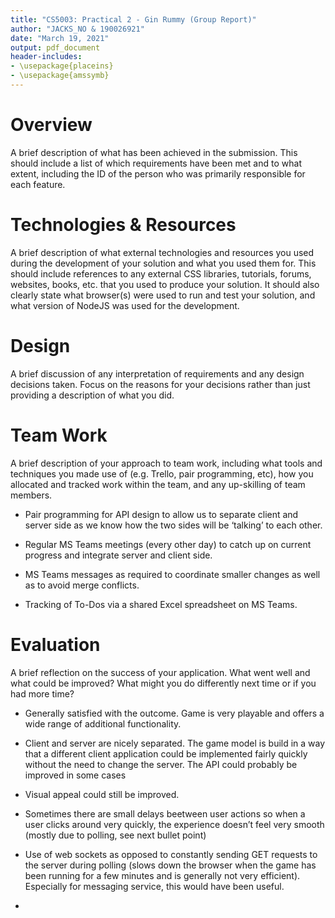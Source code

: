 ```yaml
---
title: "CS5003: Practical 2 - Gin Rummy (Group Report)"
author: "JACKS_NO & 190026921"
date: "March 19, 2021"
output: pdf_document
header-includes:
- \usepackage{placeins}
- \usepackage{amssymb}
---
```


# Overview
A brief description of what has been achieved in the submission. This should include a list of which requirements have 
been met and to what extent, including the ID of the person who was primarily responsible for each feature.

\begin{tabular}{llll}
\multicolumn{4}{l}{\textbf{Basic}}        \\
& Start/Join Game               & \checkmark  &  19002621 \\
& Current state of the game     & \checkmark  &  190026921\\
& Draw card                     & \checkmark  &  JACK (server) + 190026921 (client)\\
& Declare Gin + Submit melds    & \checkmark  &  JACK (server) + 190026921 (client)\\
& Reveal hands                  & \checkmark  &  JACK (server)\\
& Prevent cheating              & \checkmark  &  JACK + 190026921\\
\multicolumn{4}{l}{\textbf{Intermediate}} \\
& Player names                  & \checkmark  &  JACK + 190026921\\
& User statistic (wins/losses)  & \checkmark  &  190026921 \\
& High / Low Aces               & \checkmark  &  JACK\\
& Knocking                      & \checkmark  &  JACK\\
& Inactivity time out           & \checkmark  &  JACK\\
\multicolumn{4}{l}{\textbf{Advanced}}     \\
& Multi-round games             & \checkmark  &  JACK \\
& More than two players         & \checkmark  &  JACK + 190026921\\
& Game replay                   & \checkmark  &  JACK \\
& Register/login/logout         & \checkmark  &  190026921
\multicolumn{4}{l}{\textbf{Further enhancements}}     \\
& In-game messaging             & \checkmark  &  JACK
\end{tabular}



# Technologies & Resources
A brief description of what external technologies and resources you used during the development of your solution and
what you used them for. This should include references to any external CSS libraries, tutorials, forums, websites, 
books, etc. that you used to produce your solution. It should also clearly state what browser(s) were used to run 
and test your solution, and what version of NodeJS was used for the development.

# Design
A brief discussion of any interpretation of requirements and any design decisions taken. Focus on the reasons for your 
decisions rather than just providing a description of what you did.

# Team Work
A brief description of your approach to team work, including what tools and techniques you made use of (e.g. Trello, 
pair programming, etc), how you allocated and tracked work within the team, and any up-skilling of team members.

- Pair programming for API design to allow us to separate client and server side as we know how the two sides will be
'talking' to each other.
  
- Regular MS Teams meetings (every other day) to catch up on current progress and integrate server and client side.

- MS Teams messages as required to coordinate smaller changes as well as to avoid merge conflicts.

- Tracking of To-Dos via a shared Excel spreadsheet on MS Teams.

# Evaluation
A brief reflection on the success of your application. What went well and what could be improved? What might you do 
differently next time or if you had more time?

- Generally satisfied with the outcome. Game is very playable and offers a wide range of additional functionality.

- Client and server are nicely separated. The game model is build in a way that a different client application could be
  implemented fairly quickly without the need to change the server. The API could probably be improved in some cases

- Visual appeal could still be improved.

- Sometimes there are small delays beetween user actions so when a user clicks around very quickly, the experience 
  doesn't feel very smooth (mostly due to polling, see next bullet point)

- Use of web sockets as opposed to constantly sending GET requests to the server during polling (slows down the browser
  when the game has been running for a few minutes and is generally not very efficient). 
  Especially for messaging service, this would have been useful.
  
- 